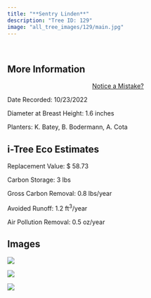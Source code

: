 ```yaml
---
title: "**Sentry Linden**"
description: "Tree ID: 129"
image: "all_tree_images/129/main.jpg"
---
```


<br>

## **More Information**
::: column-margin
<center><a class="button" href="https://forms.gle/W6f5nwYxrM33hF4f7">Notice a Mistake?</a></center>
:::


Date Recorded:  10/23/2022

Diameter at Breast Height:  1.6  inches

Planters:  K. Batey, B. Bodermann, A. Cota

## **i-Tree Eco Estimates**


 Replacement Value: $ 58.73

 Carbon Storage:  3  lbs

 Gross Carbon Removal:  0.8  lbs/year

 Avoided Runoff:  1.2  ft<sup>3</sup>/year

 Air Pollution Removal:  0.5  oz/year

## **Images**


 ![](all_tree_images/129/IMG_6854.jpg)

 ![](all_tree_images/129/IMG_6855.jpg)

 ![](all_tree_images/129/main.jpg)
